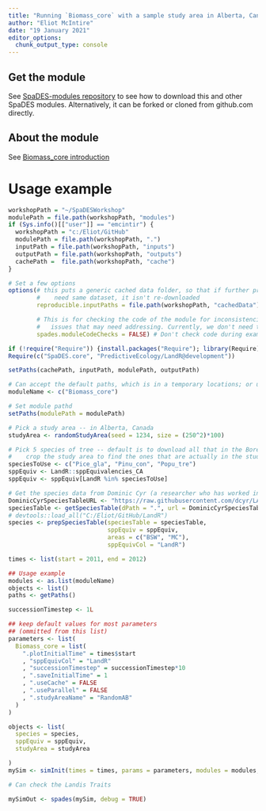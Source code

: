 ```yaml
---
title: "Running `Biomass_core` with a sample study area in Alberta, Canada"
author: "Eliot McIntire"
date: "19 January 2021"
editor_options:
  chunk_output_type: console
---
```


## Get the module

See [SpaDES-modules repository](https://github.com/PredictiveEcology/SpaDES-modules) to see how to download this and other SpaDES modules. Alternatively, it can be forked or cloned from github.com directly.

## About the module

See [Biomass_core introduction](https://github.com/PredictiveEcology/Biomass_core/blob/master/Biomass_core.Rmd)

# Usage example

```r
workshopPath = "~/SpaDESWorkshop"
modulePath = file.path(workshopPath, "modules")
if (Sys.info()[["user"]] == "emcintir") {
  workshopPath = "c:/Eliot/GitHub"
  modulePath = file.path(workshopPath, ".")
  inputPath = file.path(workshopPath, "inputs")
  outputPath = file.path(workshopPath, "outputs")
  cachePath =  file.path(workshopPath, "cache")
}

# Set a few options
options(# this puts a generic cached data folder, so that if further projects
        #    need same dataset, it isn't re-downloaded
        reproducible.inputPaths = file.path(workshopPath, "cachedData"),

        # This is for checking the code of the module for inconsistencies or
        #   issues that may need addressing. Currently, we don't need to address any of these
        spades.moduleCodeChecks = FALSE) # Don't check code during example

if (!require("Require")) {install.packages("Require"); library(Require)}
Require(c("SpaDES.core", "PredictiveEcology/LandR@development"))

setPaths(cachePath, inputPath, modulePath, outputPath)

# Can accept the default paths, which is in a temporary locations; or use a more permanent one
moduleName <- c("Biomass_core")

# Set module pathd
setPaths(modulePath = modulePath)

# Pick a study area -- in Alberta, Canada
studyArea <- randomStudyArea(seed = 1234, size = (250^2)*100)

# Pick 5 species of tree -- default is to download all that in the Boreal forest first and then
#    crop the study area to find the ones that are actually in the study area
speciesToUse <- c("Pice_gla", "Pinu_con", "Popu_tre")
sppEquiv <- LandR::sppEquivalencies_CA
sppEquiv <- sppEquiv[LandR %in% speciesToUse]

# Get the species data from Dominic Cyr (a researcher who has worked in Canada with Landis II)
DominicCyrSpeciesTableURL <- "https://raw.githubusercontent.com/dcyr/LANDIS-II_IA_generalUseFiles/master/speciesTraits.csv"
speciesTable <- getSpeciesTable(dPath = ".", url = DominicCyrSpeciesTableURL)
# devtools::load_all("C:/Eliot/GitHub/LandR")
species <- prepSpeciesTable(speciesTable = speciesTable,
                            sppEquiv = sppEquiv,
                            areas = c("BSW", "MC"),
                            sppEquivCol = "LandR")


```

```r
times <- list(start = 2011, end = 2012)

## Usage example
modules <- as.list(moduleName)
objects <- list()
paths <- getPaths()

successionTimestep <- 1L

## keep default values for most parameters
## (ommitted from this list)
parameters <- list(
  Biomass_core = list(
    ".plotInitialTime" = times$start
    , "sppEquivCol" = "LandR"
    , "successionTimestep" = successionTimestep*10
    , ".saveInitialTime" = 1
    , ".useCache" = FALSE
    , ".useParallel" = FALSE
    , ".studyAreaName" = "RandomAB"
  )
)

objects <- list(
  species = species,
  sppEquiv = sppEquiv,
  studyArea = studyArea

)
mySim <- simInit(times = times, params = parameters, modules = modules, objects = objects, paths = paths)

# Can check the Landis Traits
```

```r
mySimOut <- spades(mySim, debug = TRUE)
```

